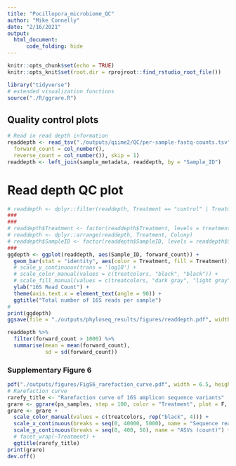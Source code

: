 ```yaml
---
title: "Pocillopora_microbiome_QC"
author: "Mike Connelly"
date: "2/16/2021"
output: 
  html_document:
      code_folding: hide
---
```


```r
knitr::opts_chunk$set(echo = TRUE)
knitr::opts_knit$set(root.dir = rprojroot::find_rstudio_root_file())
```
```r
library("tidyverse")
# extended visualization functions
source("./R/ggrare.R")
```

## Quality control plots
```r
# Read in read depth information
readdepth <- read_tsv("./outputs/qiime2/QC/per-sample-fastq-counts.tsv", col_names = c("Sample_ID", "forward_count", "reverse_count"), col_types = cols(Sample_ID = col_character(),
  forward_count = col_number(),
  reverse_count = col_number()), skip = 1)
readdepth <- left_join(sample_metadata, readdepth, by = "Sample_ID")
```

#  Read depth QC plot
```r
# readdepth <- dplyr::filter(readdepth, Treatment == "control" | Treatment == "Heat" | Treatment == "Antibiotics" | Treatment == "Antibiotics.Heat" | Treatment == "positive" | Treatment == "negative")
###
###
# readdepth$Treatment <- factor(readdepth$Treatment, levels = treatment_levels, ordered = TRUE)
# readdepth <- dplyr::arrange(readdepth, Treatment, Colony)
# readdepth$SampleID <- factor(readdepth$SampleID, levels = readdepth$SampleID, ordered = TRUE)
###
ggdepth <- ggplot(readdepth, aes(Sample_ID, forward_count)) +
  geom_bar(stat = "identity", aes(color = Treatment, fill = Treatment)) +
  # scale_y_continuous(trans = 'log10') +
  # scale_color_manual(values = c(treatcolors, "black", "black")) +
  # scale_fill_manual(values = c(treatcolors, "dark gray", "light gray")) +
  ylab("16S Read Count") +
  theme(axis.text.x = element_text(angle = 90)) +
  ggtitle("Total number of 16S reads per sample")
# 
print(ggdepth)
ggsave(file = "./outputs/phyloseq_results/figures/readdepth.pdf", width = 400, height = 150,  units = "mm", device = "pdf")
```
```r
readdepth %>% 
  filter(forward_count > 1000) %>%
  summarise(mean = mean(forward_count),
            sd = sd(forward_count))
```

### Supplementary Figure 6
```r
pdf("./outputs/figures/FigS6_rarefaction_curve.pdf", width = 6.5, height = 4.5)
# Rarefaction curve
rarefy_title <- "Rarefaction curve of 16S amplicon sequence variants"
grare <- ggrare(ps_samples, step = 100, color = "Treatment", plot = F, se = F)
grare <- grare + 
  scale_color_manual(values = c(treatcolors, rep("black", 4))) +
  scale_x_continuous(breaks = seq(0, 40000, 5000), name = "Sequence read depth (count)") +
  scale_y_continuous(breaks = seq(0, 400, 50), name = "ASVs (count)") +
  # facet_wrap(~Treatment) +
  ggtitle(rarefy_title)
print(grare)
dev.off()
```


